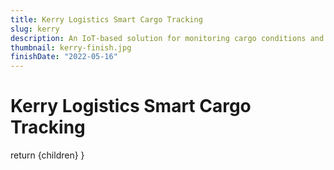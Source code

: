 ```yaml
---
title: Kerry Logistics Smart Cargo Tracking
slug: kerry
description: An IoT-based solution for monitoring cargo conditions and tracking cargo movements.
thumbnail: kerry-finish.jpg
finishDate: "2022-05-16"
---
```




<Head>
    <title>Kerry Logistics Smart Cargo Tracking</title>
</Head>

# Kerry Logistics Smart Cargo Tracking

  return <PostLayout title="Kerry Logistics Smart Cargo Tracking" slug="kerry" description="An IoT-based solution for monitoring cargo conditions and tracking cargo movements." thumbnail="kerry-finish.jpg" finishDate="2022-05-16">{children}</PostLayout>
}